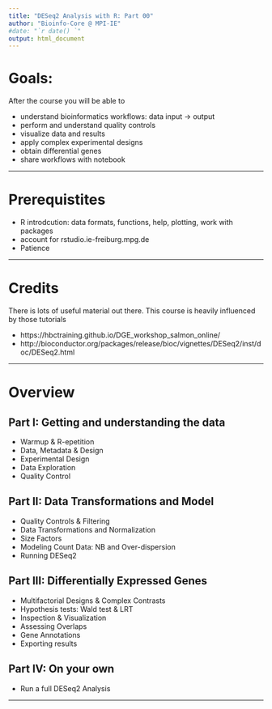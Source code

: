 ```yaml
---
title: "DESeq2 Analysis with R: Part 00"
author: "Bioinfo-Core @ MPI-IE"
#date: "`r date() `"
output: html_document
---
```


# Goals: 

<!-- ![Typical examples from R.](../images/DESeq2_workflow.png) -->

After the course you will be able to

* understand bioinformatics workflows: data input $\to$ output
* perform and understand quality controls
* visualize data and results
* apply complex experimental designs
* obtain differential genes
* share workflows with notebook

***

# Prerequistites
* R introdcution: data formats, functions, help, plotting, work with packages
* account for rstudio.ie-freiburg.mpg.de
* Patience

***

# Credits
There is lots of useful material out there. This course is heavily influenced by those tutorials

 * https://hbctraining.github.io/DGE_workshop_salmon_online/
 * http://bioconductor.org/packages/release/bioc/vignettes/DESeq2/inst/doc/DESeq2.html

***

# Overview

## Part I: Getting and understanding the data

* Warmup & R-epetition
* Data, Metadata & Design
* Experimental Design
* Data Exploration
* Quality Control


## Part II: Data Transformations and Model

* Quality Controls & Filtering
* Data Transformations and Normalization
* Size Factors
* Modeling Count Data: NB and Over-dispersion
* Running DESeq2

## Part III: Differentially Expressed Genes

* Multifactorial Designs & Complex Contrasts
* Hypothesis tests: Wald test & LRT
* Inspection & Visualization
* Assessing Overlaps
* Gene Annotations
* Exporting results

## Part IV: On your own 
* Run a full DESeq2 Analysis

***



